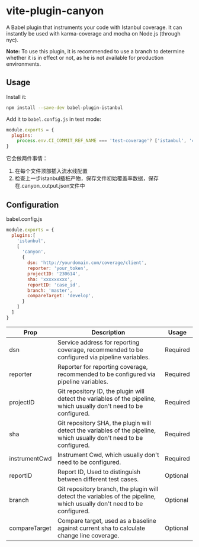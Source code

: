 # vite-plugin-canyon

A Babel plugin that instruments your code with Istanbul coverage. It can instantly be used with karma-coverage and mocha on Node.js (through nyc).

__Note:__ To use this plugin, it is recommended to use a branch to determine whether it is in effect or not, as he is not available for production environments.

## Usage

Install it:

```sh
npm install --save-dev babel-plugin-istanbul
```

Add it to `babel.config.js` in test mode:

```js
module.exports = {
  plugins:
    process.env.CI_COMMIT_REF_NAME === 'test-coverage'? ['istanbul', 'canyon']:[]
}
```

它会做两件事情：

1. 在每个文件顶部插入流水线配置
2. 检查上一步istanbul插桩产物，保存文件初始覆盖率数据，保存在.canyon_output.json文件中

## Configuration

babel.config.js

```js
module.exports = {
  plugins:[
    'istanbul',
    [
      'canyon',
      {
        dsn: 'http://yourdomain.com/coverage/client',
        reporter: 'your_token',
        projectID: '230614',
        sha: 'xxxxxxxxx',
        reportID: 'case_id',
        branch: 'master',
        compareTarget: 'develop',
      }
    ]
  ]
}
```

| Prop      | Description                                                                                                             | Usage                                     |
|-----------|-------------------------------------------------------------------------------------------------------------------------|-------------------------------------------------|
| dsn       | Service address for reporting coverage, recommended to be configured via pipeline variables.                            | Required               |
| reporter  | Reporter for reporting coverage, recommended to be configured via pipeline variables.                                   | Required               |
| projectID | Git repository ID, the plugin will detect the variables of the pipeline, which usually don't need to be configured.     | Required |
| sha       | Git repository SHA, the plugin will detect the variables of the pipeline, which usually don't need to be configured.    | Required |
| instrumentCwd     | Instrument Cwd, which usually don't need to be configured.                                                              | Required               |
| reportID    | Report ID, Used to distinguish between different test cases.                                                            | Optional          |
| branch    | Git repository branch, the plugin will detect the variables of the pipeline, which usually don't need to be configured. | Optional          |
| compareTarget    | Compare target, used as a baseline against current sha to calculate change line coverage.                               | Optional          |

